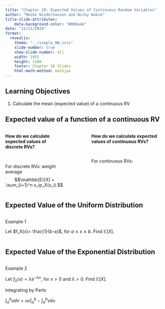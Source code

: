 ```yaml
---
title: "Chapter 28: Expected Values of Continuous Random Variables"
author: "Meike Niederhausen and Nicky Wakim"
title-slide-attributes:
    data-background-color: "#006a4e"
date: "11/11/2024"
format: 
  revealjs:
    theme: "../simple_NW.scss"
    slide-number: true
    show-slide-number: all
    width: 1955
    height: 1100
    footer: Chapter 28 Slides
    html-math-method: mathjax
---
```


## Learning Objectives

1. Calculate the mean (expected value) of a continuous RV

## Expected value of a function of a continuous RV

::: columns
::: {.column width="40%"}
**How do we calculate expected values of discrete RVs?**

 
 
 
 

For discrete RVs: weight average
$$\mathbb{E}[X] = \sum_{i=1}^n x_ip_X(x_i).$$
:::

::: {.column width="10%"}
:::

::: {.column width="50%"}
**How do we calculate expected values of continuous RVs?**

 
 
 
 

For continuous RVs:
:::

:::

## Expected Value of the Uniform Distribution

::: columns
::: {.column width="30%"}
::: example
::: ex-title
Example 1
:::
::: ex-cont
Let $f_X(x)= \frac{1}{b-a}$, for $a \leq x \leq b$.
Find $\mathbb{E}[X]$.
:::
:::

:::
:::

## Expected Value of the Exponential Distribution

::: columns
::: {.column width="30%"}
::: example
::: ex-title
Example 2
:::
::: ex-cont
Let $f_X(x)= \lambda e^{-\lambda x}$, for $x > 0$ and
$\lambda> 0$. Find $\mathbb{E}[X]$.
:::
:::

::: theorem
::: thm-title
Integrating by Parts
:::
::: thm-cont
$\displaystyle\int_a^b u dv = uv\bigg|^b_a - \displaystyle\int_a^b vdu$
:::
:::

:::
:::
